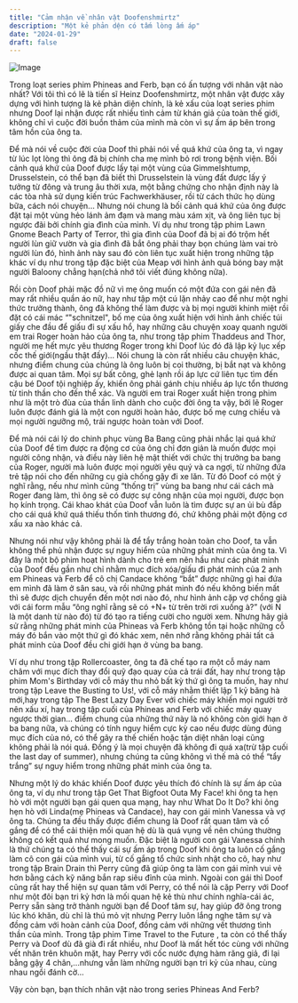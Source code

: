 ```yaml
---
title: "Cảm nhận về nhân vật Doofenshmirtz"
description: "Một kẻ phản dện có tấm lòng ấm áp"
date: "2024-01-29"
draft: false
---
```


![Image](https://i.ibb.co/1MzJpR0/Doof.jpg)

Trong loạt series phim Phineas and Ferb, bạn có ấn tượng với nhân vật nào nhất? Với tôi thì có lẽ là tiến sĩ Heinz Doofenshmirtz, một nhân vật được xây dựng với hình tượng là kẻ phản diện chính, là kẻ xấu của loạt series phim nhưng Doof lại nhận được rất nhiều tình cảm từ khán giả của toàn thế giới, không chỉ vì cuộc đời buồn thảm của mình mà còn vì sự ấm áp bên trong tâm hồn của ông ta.

Để mà nói về cuộc đời của Doof thì phải nói về quá khứ của ông ta, vì ngay từ lúc lọt lòng thì ông đã bị chính cha mẹ mình bỏ rơi trong bệnh viện. Bối cảnh quá khứ của Doof được lấy tại một vùng của Gimmelshtump, Drusselstein, có thể bạn đã biết thì Drusselstein là vùng đất được lấy ý tưởng từ đông và trung âu thời xưa, một bằng chứng cho nhận định này là các tòa nhà sử dụng kiến trúc Fachwerkhäuser, rồi từ cách thức họ dùng bữa, cách nói chuyện... Nhưng nói chung là bối cảnh quá khứ của ông được đặt tại một vùng hẻo lánh ảm đạm và mang màu xám xịt, và ông liên tục bị ngược đãi bởi chính gia đình của mình. Ví dụ như trong tập phim Lawn Gnome Beach Party of Terror, thì gia đình của Doof đã bị ai đó trộm hết người lùn giữ vườn và gia đình đã bắt ông phải thay bọn chúng làm vai trò người lùn đó, hình ảnh này sau đó còn liên tục xuất hiện trong những tập khác ví dụ như trong tập đặc biệt của Meap với hình ảnh quả bóng bay mặt người Baloony chẳng hạn(chả nhớ tôi viết đúng không nữa).

Rồi còn Doof phải mặc đồ nữ vì mẹ ông muốn có một đứa con gái nên đã may rất nhiều quần áo nữ, hay như tập một cú lặn nhảy cao để như một nghi thức trưởng thành, ông đã không thể làm được và bị mọi người khinh miệt rồi đặt có cái mác “"schnitzel", bố mẹ của ông xuất hiện với hình ảnh chiếc túi giấy che đầu để giấu đi sự xấu hổ, hay những câu chuyện xoay quanh người em trai Roger hoàn hảo của ông ta, như trong tập phim Thaddeus and Thor, người mẹ hết mực yêu thương Roger trong khi Doof lúc đó đã lập kỷ lục xếp cốc thế giới(ngầu thật đấy)... Nói chung là còn rất nhiều câu chuyện khác, nhưng điểm chung của chúng là ông luôn bị coi thường, bị bắt nạt và không được ai quan tâm. Mọi sự bất công, ghẻ lạnh rồi áp lực cứ liên tục tìm đến cậu bé Doof tội nghiệp ấy, khiến ông phải gánh chịu nhiều áp lực tổn thương từ tinh thần cho đến thể xác. Và người em trai Roger xuất hiện trong phim như là một trò đùa của thần linh dành cho cuộc đời ông ta vậy, bởi lẽ Roger luôn được đánh giá là một con người hoàn hảo, được bố mẹ cưng chiều và mọi người ngưỡng mộ, trái ngược hoàn toàn với Doof.

Để mà nói cái lý do chinh phục vùng Ba Bang cũng phải nhắc lại quá khứ của Doof để tìm được ra động cơ của ông chỉ đơn giản là muốn được mọi người công nhận, và điều này liên hệ mật thiết với chức thị trưởng ba bang của Roger, người mà luôn được mọi người yêu quý và ca ngợi, từ những đứa trẻ tập nói cho đến những cụ già chống gậy đi xe lăn. Từ đó Doof có một ý nghĩ rằng, nếu như mình cũng “thống trị” vùng ba bang như cái cách mà Roger đang làm, thì ông sẽ có được sự công nhận của mọi người, được bọn họ kính trọng. Cái khao khát của Doof vẫn luôn là tìm được sự an ủi bù đắp cho cái quá khứ quá thiếu thốn tình thương đó, chứ không phải một động cơ xấu xa nào khác cả.

Nhưng nói như vậy không phải là để tẩy trắng hoàn toàn cho Doof, ta vẫn không thể phủ nhận được sự nguy hiểm của những phát minh của ông ta. Vì đây là một bộ phim hoạt hình dành cho trẻ em nên hầu như các phát minh của Doof đều gần như chỉ nhằm mục đích xóa/giấu đi phát minh của 2 anh em Phineas và Ferb để cô chị Candace không “bắt” được những gì hai đứa em mình đã làm ở sân sau, và rồi những phát minh đó nếu không biến mất thì sẽ được dịch chuyển đến một nơi nào đó, như hình ảnh cặp vợ chồng già với cái form mẫu “ông nghĩ rằng sẽ có +N+ từ trên trời rơi xuống à?” (với N là một danh từ nào đó) từ đó tạo ra tiếng cười cho người xem. Nhưng hãy giả sử rằng những phát minh của Phineas và Ferb không tồn tại hoặc những cỗ máy đó bắn vào một thứ gì đó khác xem, nên nhớ rằng không phải tất cả phát minh của Doof đều chi giới hạn ở vùng ba bang.

Ví dụ như trong tập Rollercoaster, ông ta đã chế tạo ra một cỗ máy nam châm với mục đích thay đổi quỹ đạo quay của cả trái đất, hay như trong tập phim Mom's Birthday với cỗ máy thu nhỏ bất kỳ thứ gì ông ta muốn, hay như trong tập Leave the Busting to Us!, với cỗ máy nhằm thiết lập 1 kỷ băng hà mới,hay trong tập The Best Lazy Day Ever với chiếc máy khiến mọi người trở nên xấu xí, hay trong tập cuối của Phineas and Ferb với chiếc máy quay ngược thời gian... điểm chung của những thứ này là nó không còn giới hạn ở ba bang nữa, và chúng có tính nguy hiểm cực kỳ cao nếu được dùng đúng mục đích của nó, có thể gây ra thế chiến hoặc tận diệt nhân loại cũng không phải là nói quá. Đồng ý là mọi chuyện đã không đi quá xa(trừ tập cuối the last day of summer), nhưng chúng ta cũng không vì thế mà có thể “tẩy trắng” sự nguy hiểm trong những phát minh của ông ta.

Nhưng một lý do khác khiến Doof được yêu thích đó chính là sự ấm áp của ông ta, ví dụ như trong tập Get That Bigfoot Outa My Face! khi ông ta hẹn hò với một người bạn gái quen qua mạng, hay như What Do It Do? khi ông hẹn hò với Linda(mẹ Phineas và Candace), hay con gái mình Vanessa và vợ ông ta. Chúng ta đều thấy được điểm chung là Doof rất quan tâm và cố gắng để có thể cải thiện mối quan hệ dù là quá vụng về nên chúng thường không có kết quả như mong muốn. Đặc biệt là người con gái Vanessa chính là thứ chúng ta có thể thấy cái sự ấm áp trong Doof khi ông ta luôn cố gắng làm cô con gái của mình vui, từ cố gắng tổ chức sinh nhật cho cô, hay như trong tập Brain Drain thì Perry cũng đã giúp ông ta làm con gái mình vui vẻ hơn bằng cách kỹ năng bắn rap siêu đỉnh của mình. Ngoài con gái thì Doof cũng rất hay thể hiện sự quan tâm với Perry, có thể nói là cặp Perry với Doof như một đôi bạn tri kỷ hơn là mối quan hệ kẻ thù như chính nghĩa-cái ác, Perry sẵn sàng trở thành người bạn để Doof tâm sự, hay giúp đỡ ông trong lúc khó khăn, dù chỉ là thú mỏ vịt nhưng Perry luôn lắng nghe tâm sự và đồng cảm với hoàn cảnh của Doof, đồng cảm với những vết thương tình thần của mình. Trong tập phim Time Travel to the Future , ta còn có thể thấy Perry và Doof dù đã già đi rất nhiều, như Doof là mất hết tóc cùng với những vết nhăn trên khuôn mặt, hay Perry với cốc nước đựng hàm răng giả, đi lại bằng gậy 4 chân,...nhưng vẫn làm những người bạn tri kỷ của nhau, cùng nhau ngồi đánh cờ...

Vậy còn bạn, bạn thích nhân vật nào trong series Phineas And Ferb?